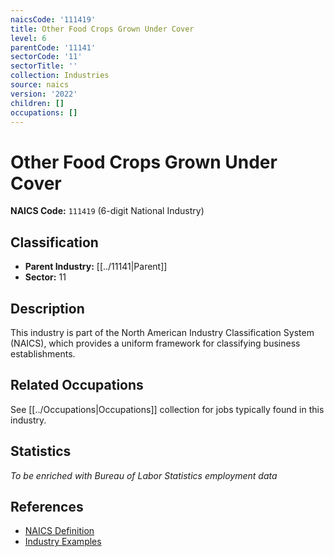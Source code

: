 ```yaml
---
naicsCode: '111419'
title: Other Food Crops Grown Under Cover
level: 6
parentCode: '11141'
sectorCode: '11'
sectorTitle: ''
collection: Industries
source: naics
version: '2022'
children: []
occupations: []
---
```

# Other Food Crops Grown Under Cover

**NAICS Code:** `111419` (6-digit National Industry)

## Classification

- **Parent Industry:** [[../11141|Parent]]
- **Sector:** 11

## Description

This industry is part of the North American Industry Classification System (NAICS), which provides a uniform framework for classifying business establishments.

## Related Occupations

See [[../Occupations|Occupations]] collection for jobs typically found in this industry.

## Statistics

*To be enriched with Bureau of Labor Statistics employment data*

## References

- [NAICS Definition](https://www.census.gov/naics/)
- [Industry Examples](https://www.census.gov/naics/2022NAICS/)
